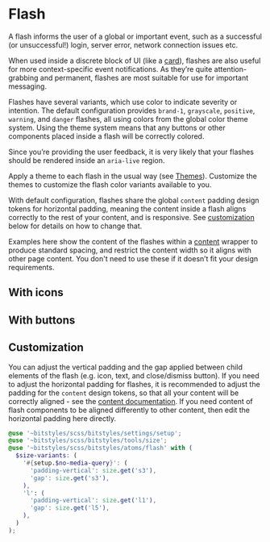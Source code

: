
<Meta title="Atoms/Flash/Overview" />

# Flash

A flash informs the user of a global or important event, such as a successful (or unsuccessful!) login, server error, network connection issues etc.

When used inside a discrete block of UI (like a [card](/docs/atoms-card--card)), flashes are also useful for more context-specific event notifications. As they’re quite attention-grabbing and permanent, flashes are most suitable for use for important messaging.

Flashes have several variants, which use color to indicate severity or intention. The default configuration provides `brand-1`, `grayscale`, `positive`, `warning`, and `danger` flashes, all using colors from the global color theme system. Using the theme system means that any buttons or other components placed inside a flash will be correctly colored.

Since you’re providing the user feedback, it is very likely that your flashes should be rendered inside an `aria-live` region.

Apply a theme to each flash in the usual way (see [Themes](/docs/design-tokens-themes--page)). Customize the themes to customize the flash color variants available to you.

With default configuration, flashes share the global `content` padding design tokens for horizontal padding, meaning the content inside a flash aligns correctly to the rest of your content, and is responsive. See [customization](#customization) below for details on how to change that.

Examples here show the content of the flashes within a [content](/docs/atoms-content-content) wrapper to produce standard spacing, and restrict the content width so it aligns with other page content. You don't need to use these if it doesn’t fit your design requirements.

<Canvas isColumn>
  <Story id="atoms-flash--base" />
  <Story id="atoms-flash--positive" />
  <Story id="atoms-flash--warning" />
  <Story id="atoms-flash--danger" />
</Canvas>

## With icons

<Canvas isColumn>
  <Story id="atoms-flash--base-icon" />
  <Story id="atoms-flash--positive-icon" />
  <Story id="atoms-flash--warning-icon" />
  <Story id="atoms-flash--danger-icon" />
</Canvas>

## With buttons

<Canvas isColumn>
  <Story id="atoms-flash--base-icon-button" />
  <Story id="atoms-flash--positive-icon-button" />
  <Story id="atoms-flash--warning-icon-button" />
  <Story id="atoms-flash--danger-icon-button" />
</Canvas>

## Customization

You can adjust the vertical padding and the gap applied between child elements of the flash (e.g. icon, text, and close/dismiss button). If you need to adjust the horizontal padding for flashes, it is recommended to adjust the padding for the `content` design tokens, so that all your content will be correctly aligned - see the [content documentation](/docs/design-tokens-content--page). If you need content of flash components to be aligned differently to other content, then edit the horizontal padding here directly.

```scss
@use '~bitstyles/scss/bitstyles/settings/setup';
@use '~bitstyles/scss/bitstyles/tools/size';
@use '~bitstyles/scss/bitstyles/atoms/flash' with (
  $size-variants: (
    '#{setup.$no-media-query}': (
      'padding-vertical': size.get('s3'),
      'gap': size.get('s3'),
    ),
    'l': (
      'padding-vertical': size.get('l1'),
      'gap': size.get('l5'),
    ),
  )
);
```
